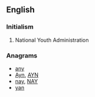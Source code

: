 ==English==

===Initialism===
{{rfc-header|Initialism}}
{{head|en|initialism}}

# {{label|en|US}} National Youth Administration

===Anagrams===
* [[any#English|any]]
* [[Ayn#English|Ayn]], [[AYN#English|AYN]]
* [[nay#English|nay]], [[NAY#English|NAY]]
* [[yan#English|yan]]